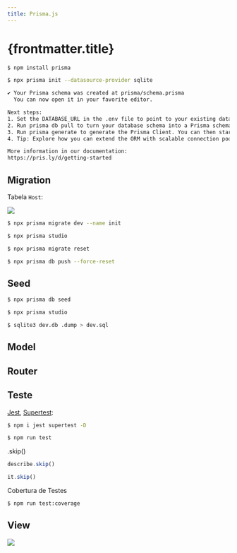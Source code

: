 ```yaml
---
title: Prisma.js
---
```



# {frontmatter.title}

```bash
$ npm install prisma

$ npx prisma init --datasource-provider sqlite

✔ Your Prisma schema was created at prisma/schema.prisma
  You can now open it in your favorite editor.

Next steps:
1. Set the DATABASE_URL in the .env file to point to your existing database. If your database has no tables yet, read https://pris.ly/d/getting-started
2. Run prisma db pull to turn your database schema into a Prisma schema.
3. Run prisma generate to generate the Prisma Client. You can then start querying your database.
4. Tip: Explore how you can extend the ORM with scalable connection pooling, global caching, and real-time database events. Read: https://pris.ly/cli/beyond-orm

More information in our documentation:
https://pris.ly/d/getting-started
```

<CodeTree src="/codes/expressjs/monitor-app-prismajs-simple" githubUrl={true} />

## Migration

<CodePreview src="/codes/expressjs/monitor-app-prismajs-simple/back/prisma/schema.prisma" />

Tabela `Host`:

![](/dw/imgs/expressjs/prismajs-simple/monitor-db-hosts.png)

<CodePreview src="/codes/expressjs/monitor-app-prismajs-simple/back/.env.example" />

```bash
$ npx prisma migrate dev --name init

$ npx prisma studio

$ npx prisma migrate reset

$ npx prisma db push --force-reset
```

## Seed

<CodePreview src="/codes/expressjs/monitor-app-prismajs-simple/back/prisma/seed.js" />

<CodePreview src="/codes/expressjs/monitor-app-prismajs-simple/back/prisma/seeders.json" />

<CodePreview src="/codes/expressjs/monitor-app-prismajs-simple/back/package.json" />

```bash
$ npx prisma db seed

$ npx prisma studio
```

```bash
$ sqlite3 dev.db .dump > dev.sql
```

## Model

<CodePreview src="/codes/expressjs/monitor-app-prismajs-simple/back/src/database/database.js" />

<CodePreview src="/codes/expressjs/monitor-app-prismajs-simple/back/src/models/Hosts.js" />

## Router

<CodePreview src="/codes/expressjs/monitor-app-prismajs-simple/back/src/routes.js" />

<CodePreview src="/codes/expressjs/monitor-app-prismajs-simple/back/requests.http" />

## Teste

[Jest](https://jestjs.io/), [Supertest](https://github.com/ladjs/supertest):

```bash
$ npm i jest supertest -D

$ npm run test
```

<CodePreview src="/codes/expressjs/monitor-app-prismajs-simple/back/src/routes.test.js" />

.skip()

```js
describe.skip()

it.skip()
```

Cobertura de Testes

<CodePreview src="/codes/expressjs/monitor-app-prismajs-simple/back/package.json" />

```bash
$ npm run test:coverage
```

## View

![](/dw/imgs/expressjs/prismajs-simple/monitor-app.png)
